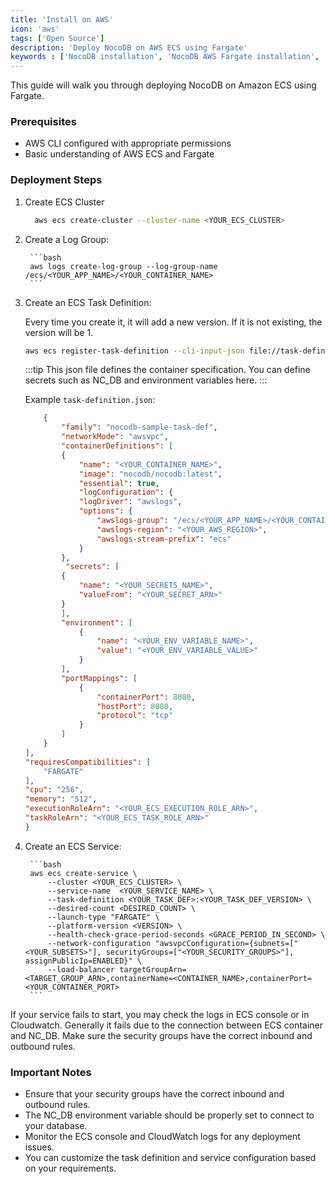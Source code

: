 ```yaml
---
title: 'Install on AWS'
icon: 'aws'
tags: ['Open Source']
description: 'Deploy NocoDB on AWS ECS using Fargate'
keywords : ['NocoDB installation', 'NocoDB AWS Fargate installation', 'NocoDB prerequisites']
---
```


This guide will walk you through deploying NocoDB on Amazon ECS using Fargate.

### Prerequisites

- AWS CLI configured with appropriate permissions
- Basic understanding of AWS ECS and Fargate

### Deployment Steps

1. Create ECS Cluster

    ```bash
      aws ecs create-cluster --cluster-name <YOUR_ECS_CLUSTER>
    ```
   
2. Create a Log Group:
    
        ```bash
        aws logs create-log-group --log-group-name /ecs/<YOUR_APP_NAME>/<YOUR_CONTAINER_NAME>
        ```
3. Create an ECS Task Definition:

   Every time you create it, it will add a new version. If it is not existing, the version will be 1.
    ```bash
    aws ecs register-task-definition --cli-input-json file://task-definition.json
    ```
    :::tip
        This json file defines the container specification. You can define secrets such as NC_DB and environment variables here.
    :::

    Example `task-definition.json`:

    ```json
        {
            "family": "nocodb-sample-task-def",
            "networkMode": "awsvpc",
            "containerDefinitions": [
            {
                "name": "<YOUR_CONTAINER_NAME>",
                "image": "nocodb/nocodb:latest",
                "essential": true,
                "logConfiguration": {
                "logDriver": "awslogs",
                "options": {
                    "awslogs-group": "/ecs/<YOUR_APP_NAME>/<YOUR_CONTAINER_NAME>",
                    "awslogs-region": "<YOUR_AWS_REGION>",
                    "awslogs-stream-prefix": "ecs"
                }
            },
             "secrets": [
            {
                "name": "<YOUR_SECRETS_NAME>",
                "valueFrom": "<YOUR_SECRET_ARN>"
            }
            ],
            "environment": [
                {
                    "name": "<YOUR_ENV_VARIABLE_NAME>",
                    "value": "<YOUR_ENV_VARIABLE_VALUE>"
                }
            ],
            "portMappings": [
                {
                    "containerPort": 8080,
                    "hostPort": 8080,
                    "protocol": "tcp"
                }
            ]
        }
    ],
    "requiresCompatibilities": [
        "FARGATE"
    ],
    "cpu": "256",
    "memory": "512",
    "executionRoleArn": "<YOUR_ECS_EXECUTION_ROLE_ARN>",
    "taskRoleArn": "<YOUR_ECS_TASK_ROLE_ARN>"
    }
    ```


4. Create an ECS Service:
    
        ```bash
        aws ecs create-service \
            --cluster <YOUR_ECS_CLUSTER> \
            --service-name  <YOUR_SERVICE_NAME> \
            --task-definition <YOUR_TASK_DEF>:<YOUR_TASK_DEF_VERSION> \
            --desired-count <DESIRED_COUNT> \
            --launch-type "FARGATE" \
            --platform-version <VERSION> \
            --health-check-grace-period-seconds <GRACE_PERIOD_IN_SECOND> \
            --network-configuration "awsvpcConfiguration={subnets=["<YOUR_SUBSETS>"], securityGroups=["<YOUR_SECURITY_GROUPS>"], assignPublicIp=ENABLED}" \
            --load-balancer targetGroupArn=<TARGET_GROUP_ARN>,containerName=<CONTAINER_NAME>,containerPort=<YOUR_CONTAINER_PORT>
        ```

<Callout type="info">
    If your service fails to start, you may check the logs in ECS console or in Cloudwatch. Generally it fails due to the connection between ECS container and NC_DB. Make sure the security groups have the correct inbound and outbound rules.
</Callout>


### Important Notes

- Ensure that your security groups have the correct inbound and outbound rules.
- The NC_DB environment variable should be properly set to connect to your database.
- Monitor the ECS console and CloudWatch logs for any deployment issues.
- You can customize the task definition and service configuration based on your requirements.
